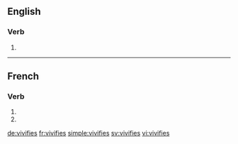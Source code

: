 {{also|vivifiés}}
==English==

===Verb===
{{head|en}}

# {{en-third-person singular of|vivify}}

----

==French==

===Verb===
{{fr-verb-form}}

# {{conjugation of|vivifier||2|s|pres|ind|lang=fr}}
# {{conjugation of|vivifier||2|s|pres|sub|lang=fr}}

[[de:vivifies]]
[[fr:vivifies]]
[[simple:vivifies]]
[[sv:vivifies]]
[[vi:vivifies]]